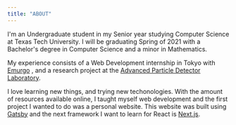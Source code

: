 ```yaml
---
title: "ABOUT"
---
```


I'm an Undergraduate student in my Senior year studying Computer Science at Texas Tech University. I will be graduating Spring of 2021 with a Bachelor's degree in
Computer Science and a minor in Mathematics.

My experience consists of a Web Development internship in Tokyo with <a className="hvr-underline-from-left" href="https://emurgo.io/" target="\_blank"> Emurgo</a>
, and a research project at the <a className="hvr-underline-from-left" href="https://www.depts.ttu.edu/phas/apdl/" target="\_blank"> Advanced Particle Detector Laboratory</a>.

I love learning new things, and trying new techonologies. With the amount of resources available online, I taught myself web development and the first project I
wanted to do was a personal website. This website was built using <a className="hvr-underline-from-left" href="https://gatsby.js/" target="\_blank"> Gatsby</a>
and the next framework I want to learn for React is <a className="hvr-underline-from-left" href="https://nextjs.org/" target="_blank">Next.js</a>.
